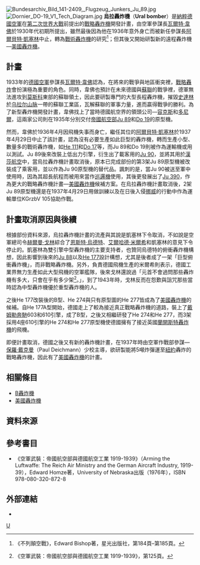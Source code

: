 {{noteTA
|1=zh-hans:乌拉尔; zh-hant:烏拉;
}}
[[File:Bundesarchiv_Bild_141-2409,_Flugzeug_Junkers_Ju_89.jpg|thumb]]
[[File:Dornier_DO-19_V1_Tech_Diagram.jpg|thumb]]
'''烏拉轟炸機'''（'''Ural bomber'''）是[[納粹德國空軍|納粹德國空軍]]在[[第二次世界大戰|第二次世界大戰]]前提出的[[戰略轟炸機|戰略轟炸機]]開發計畫，由空軍參謀長[[瓦爾特·韋佛_(將軍)|瓦爾特·韋佛]]於1930年代初期所提出，雖然最後因為他在1936年意外身亡而被新任參謀長[[阿爾貝特·凱塞林|阿爾貝特·凱塞林]]中止，轉為[[戰術轟炸機|戰術轟炸機]]的研究<ref name="不列顛空戰">{{zh}}《不列顛空戰》，Edward Bishop著，星光出版社，第184頁–第185頁。</ref>；但其後又開始研製新的遠程轟炸機—[[美國轟炸機|美國轟炸機]]。

==計畫==
1933年的[[德國空軍|德國空軍]]參謀長[[瓦爾特·韋佛_(將軍)|瓦爾特·韋佛]]認為，在將來的戰爭與地區衝突裡，[[戰略轟炸|戰略轟炸]]會扮演極為重要的角色。同時，韋佛也預計在未來德國與[[蘇聯|蘇聯]]的戰爭裡，德軍無法進攻到[[莫斯科|莫斯科]]東部的蘇聯領土，因此要研製專門的大型長程轟炸機，摧毀[[史達林|史達林]]於[[乌拉尔山脉|乌拉尔山脉]]一帶的蘇聯工業區，瓦解蘇聯的軍事力量，進而贏得戰爭的勝利。為了新型轟炸機開發計畫，韋佛找上了當時德國航空界的領頭公司—[[容克斯|容克斯]]和[[多尼爾|多尼爾]]，這兩家公司則在1935年分別交付[[帝國航空部|帝國航空部]][[Ju_89|Ju 89]]和[[Do_19|Do 19]]的原型機。

然而，韋佛於1936年4月因飛機失事而身亡，繼任其位的[[阿爾貝特·凱塞林|阿爾貝特·凱塞林]]於1937年4月29日中止了該計畫，認為沒有必要生產如此巨型的轟炸機，轉而生產小型、數量多的戰術轟炸機，如[[He_111|He 111]]和[[Do_17轟炸機|Do 17]]等，而Ju 89和Do 19則被作為運輸機或用以測試。Ju 89後來改裝上低出力引擎，衍生出了載客用的[[Ju_90|Ju 90]]，並將其用於[[漢莎航空|漢莎航空]]中，當烏拉轟炸機計畫取消後，原本已完成部份的第3架Ju 89原型機被改裝成了乘客用，並以作為Ju 90原型機的替代品。諷刺的是，當Ju 90被送至軍中使用時，因為其超長航程而被用來當作[[巡邏機|巡邏機]]使用，其後更發展出了[[Ju_390|Ju 390]]，作為更大的戰略轟炸機計畫—[[美國轟炸機|美國轟炸機]]候補方案。在烏拉轟炸機計畫取消後，2架Ju 89原型機還是在1937年4月29日用做訓練以及在日後入侵[[挪威|挪威]]的行動中作為運輸單位KGrzbV 105協助作戰。
==計畫取消原因與後續==
根據部份資料來源，烏拉轟炸機計畫的流產與其說是凱塞林下令取消，不如說是空軍總司令[[赫爾曼·戈林|赫爾曼·戈林]]綜合了[[恩斯特·烏德特|恩斯特·烏德特]]、[[艾爾哈德·米爾希|艾爾哈德·米爾希]]和凱塞林的意見下令停止的。凱塞林為雙引擎中型轟炸機的主要支持者，也贊同烏德特的俯衝轟炸機構想，因此影響到後來的[[Ju_88|Ju 88]]以及[[He_177轟炸機|He 177]]設計構想，尤其是後者成了一架「巨型俯衝轟炸機」，而非戰略轟炸機。另外，負責德國飛機生產的米爾希則表示，德國工業界無力生產如此大型飛機的空軍艦隊，後來戈林還說過「元首不會過問那些轟炸機有多大，只會在乎有多少架<ref>{{en}}《空軍武裝：帝國航空部與德國航空工業 1919-1939》，第125頁。</ref>。」，到了1943年時，戈林反而在怨歎與詛咒那些當時認為中型轟炸機優於重型轟炸機的人。

之後He 177改裝後的B型、He 274與只有原型圖的He 277皆成為了[[美國轟炸機|美國轟炸機]]的候補。自He 177A型開始，德國走上了較為接近真正戰略轟炸機的道路，裝上了[[戴姆勒奔馳|戴姆勒奔馳]]603和610引擎，成了B型，之後又相繼研發了He 274和He 277，而3架採用4座610引擎的He 274和He 277原型機使德國擁有了接近英國[[蘭開斯特轟炸機|蘭開斯特轟炸機]]的飛機。

即便計畫取消，德國之後又有新的轟炸機計畫，在1937年時由空軍作戰部參謀—[[保羅·戴克曼|保羅·戴克曼]]（Paul Deichmann）少校主導，欲研製能將5噸炸彈運至[[紐約|紐約]]轟炸的戰略轟炸機，因此有了[[美國轟炸機|美國轟炸機]]的計畫。

==相關條目==
*[[B轟炸機|B轟炸機]]
*[[美國轟炸機|美國轟炸機]]
==資料來源==
{{reflist}}
==參考書目==
{{refbegin}}
*{{en}}《空軍武裝：帝國航空部與德國航空工業 1919-1939》（Arming the Luftwaffe: The Reich Air Ministry and the German Aircraft Industry, 1919-39），Edward Homze著，University of Nebraska出版（1976年），ISBN 978-080-320-872-8
{{refend}}
==外部連結==
{{refbegin}}
*{{en}}{{cite web |url= http://www.aeroflight.co.uk/military/ural_bomber.htm |title= 烏拉轟炸機概想：韋佛之夢 |publisher= www.aeroflight.co.uk |accessdate= 2010-07-17 |archive-date= 2011-06-11 |archive-url= https://web.archive.org/web/20110611145304/http://www.aeroflight.co.uk/military/ural_bomber.htm |dead-url= no }}
{{refend}}
{{DEFAULTSORT:Ural Bomber}}
[[Category:德国轰炸机|U]]